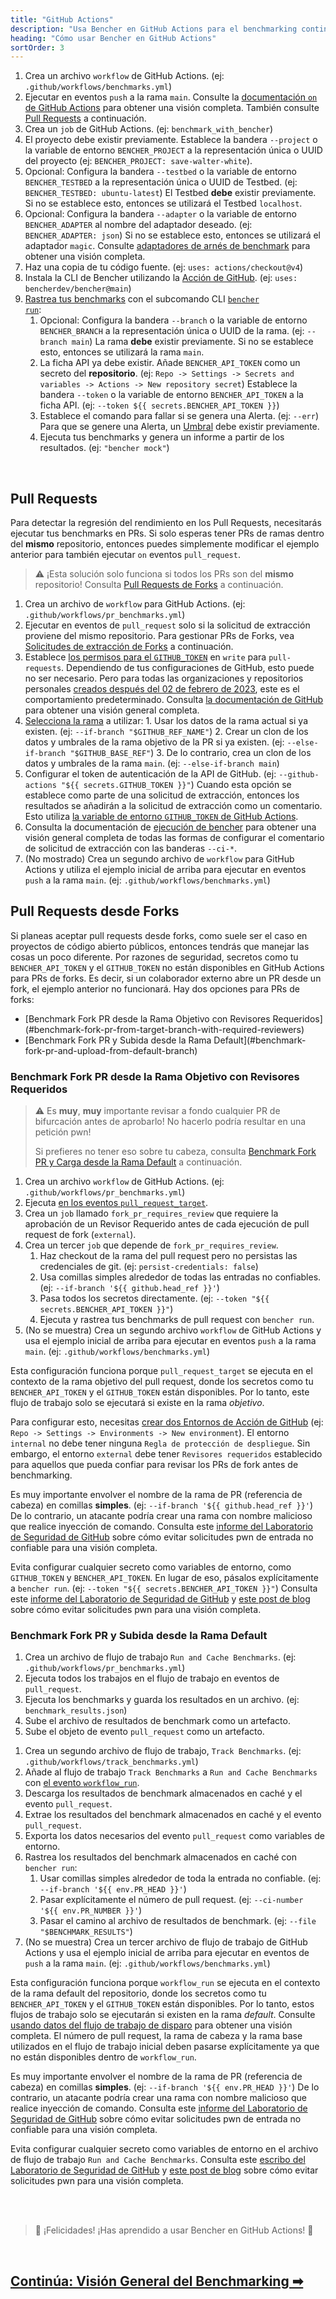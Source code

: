 ```yaml
---
title: "GitHub Actions"
description: "Usa Bencher en GitHub Actions para el benchmarking continuo en pull requests"
heading: "Cómo usar Bencher en GitHub Actions"
sortOrder: 3
---
```



<GitHubActions1 />

1. Crea un archivo `workflow` de GitHub Actions. (ej: `.github/workflows/benchmarks.yml`)
2. Ejecutar en eventos `push` a la rama `main`. Consulte la [documentación `on` de GitHub Actions](https://docs.github.com/es/actions/using-workflows/workflow-syntax-for-github-actions#on) para obtener una visión completa. También consulte [Pull Requests](#pull-requests) a continuación.
3. Crea un `job` de GitHub Actions. (ej: `benchmark_with_bencher`)
4. El proyecto debe existir previamente. Establece la bandera `--project` o la variable de entorno `BENCHER_PROJECT` a la representación única o UUID del proyecto (ej: `BENCHER_PROJECT: save-walter-white`).
6. Opcional: Configura la bandera `--testbed` o la variable de entorno `BENCHER_TESTBED` a la representación única o UUID de Testbed. (ej: `BENCHER_TESTBED: ubuntu-latest`) El Testbed **debe** existir previamente. Si no se establece esto, entonces se utilizará el Testbed `localhost`.
7. Opcional: Configura la bandera `--adapter` o la variable de entorno `BENCHER_ADAPTER` al nombre del adaptador deseado. (ej: `BENCHER_ADAPTER: json`) Si no se establece esto, entonces se utilizará el adaptador `magic`. Consulte [adaptadores de arnés de benchmark](/es/docs/explanation/adapters/) para obtener una visión completa.
8. Haz una copia de tu código fuente. (ej: `uses: actions/checkout@v4`)
9. Instala la CLI de Bencher utilizando la [Acción de GitHub](https://github.com/marketplace/actions/bencher-cli). (ej: `uses: bencherdev/bencher@main`)
10. [Rastrea tus benchmarks](/es/docs/how-to/track-benchmarks/) con el subcomando CLI <code><a href="/es/docs/explanation/bencher-run/">bencher run</a></code>:
    1.  Opcional: Configura la bandera `--branch` o la variable de entorno `BENCHER_BRANCH` a la representación única o UUID de la rama. (ej: `--branch main`) La rama **debe** existir previamente. Si no se establece esto, entonces se utilizará la rama `main`.
    2. La ficha API ya debe existir. Añade `BENCHER_API_TOKEN` como un secreto del **repositorio**. (ej: `Repo -> Settings -> Secrets and variables -> Actions -> New repository secret`) Establece la bandera `--token` o la variable de entorno `BENCHER_API_TOKEN` a la ficha API. (ej: `--token ${{ secrets.BENCHER_API_TOKEN }}`)
    3.  Establece el comando para fallar si se genera una Alerta. (ej: `--err`) Para que se genere una Alerta, un [Umbral](/es/docs/explanation/thresholds/) debe existir previamente.
    4.  Ejecuta tus benchmarks y genera un informe a partir de los resultados. (ej: `"bencher mock"`)

<br/>

## Pull Requests

Para detectar la regresión del rendimiento en los Pull Requests, necesitarás ejecutar tus benchmarks en PRs.
Si solo esperas tener PRs de ramas dentro del **mismo** repositorio, entonces puedes simplemente modificar el ejemplo anterior para también ejecutar `on` eventos `pull_request`.

> ⚠️ ¡Esta solución solo funciona si todos los PRs son del **mismo** repositorio!
> Consulta [Pull Requests de Forks](#pull-requests-from-forks) a continuación.

<GitHubActions2 />

1. Crea un archivo de `workflow` para GitHub Actions. (ej: `.github/workflows/pr_benchmarks.yml`)
2. Ejecutar en eventos de `pull_request` solo si la solicitud de extracción proviene del mismo repositorio. Para gestionar PRs de Forks, vea [Solicitudes de extracción de Forks](#solicitudes-de-extracción-de-forks) a continuación.
3. Establece [los permisos para el `GITHUB_TOKEN`](https://docs.github.com/es/actions/using-jobs/assigning-permissions-to-jobs#setting-the-github_token-permissions-for-a-specific-job) en `write` para `pull-requests`. Dependiendo de tus configuraciones de GitHub, esto puede no ser necesario. Pero para todas las organizaciones y repositorios personales [creados después del 02 de febrero de 2023](https://github.blog/changelog/2023-02-02-github-actions-updating-the-default-github_token-permissions-to-read-only/), este es el comportamiento predeterminado. Consulta [la documentación de GitHub](https://docs.github.com/es/actions/security-guides/automatic-token-authentication#modifying-the-permissions-for-the-github_token) para obtener una visión general completa.
4. [Selecciona la rama](/es/docs/explanation/branch-selection/) a utilizar:
        1. Usar los datos de la rama actual si ya existen. (ej: `--if-branch "$GITHUB_REF_NAME"`)
        2. Crear un clon de los datos y umbrales de la rama objetivo de la PR si ya existen. (ej: `--else-if-branch "$GITHUB_BASE_REF"`)
        3. De lo contrario, crea un clon de los datos y umbrales de la rama `main`. (ej: `--else-if-branch main`)
5. Configurar el token de autenticación de la API de GitHub. (ej: `--github-actions "${{ secrets.GITHUB_TOKEN }}"`) Cuando esta opción se establece como parte de una solicitud de extracción, entonces los resultados se añadirán a la solicitud de extracción como un comentario. Esto utiliza [la variable de entorno `GITHUB_TOKEN` de GitHub Actions](https://docs.github.com/es/actions/security-guides/automatic-token-authentication).
6. Consulta la documentación de [ejecución de bencher](/es/docs/explanation/bencher-run/) para obtener una visión general completa de todas las formas de configurar el comentario de solicitud de extracción con las banderas `--ci-*`.
7. (No mostrado) Crea un segundo archivo de `workflow` para GitHub Actions y utiliza el ejemplo inicial de arriba para ejecutar en eventos `push` a la rama `main`. (ej: `.github/workflows/benchmarks.yml`)

## Pull Requests desde Forks

Si planeas aceptar pull requests desde forks, como suele ser el caso en proyectos de código abierto públicos,
entonces tendrás que manejar las cosas un poco diferente.
Por razones de seguridad, secretos como tu `BENCHER_API_TOKEN` y el `GITHUB_TOKEN` no están disponibles en GitHub Actions para PRs de forks.
Es decir, si un colaborador externo abre un PR desde un fork, el ejemplo anterior no funcionará.
Hay dos opciones para PRs de forks:

<ul>
  <li>[Benchmark Fork PR desde la Rama Objetivo con Revisores Requeridos](#benchmark-fork-pr-from-target-branch-with-required-reviewers)</li>
  <li>[Benchmark Fork PR y Subida desde la Rama Default](#benchmark-fork-pr-and-upload-from-default-branch)</li>
</ul>

### Benchmark Fork PR desde la Rama Objetivo con Revisores Requeridos

> ⚠️ Es **muy**, **muy** importante revisar a fondo cualquier PR de bifurcación antes de aprobarlo!
> No hacerlo podría resultar en una petición pwn!
>
> Si prefieres no tener eso sobre tu cabeza, consulta [Benchmark Fork PR y Carga desde la Rama Default](#benchmark-fork-pr-y-carga-desde-la-rama-default) a continuación.

<GitHubActions3 />

1. Crea un archivo `workflow` de GitHub Actions. (ej: `.github/workflows/pr_benchmarks.yml`)
1. Ejecuta [en los eventos `pull_request_target`](https://docs.github.com/es/actions/using-workflows/events-that-trigger-workflows#pull_request_target).
1. Crea un `job` llamado `fork_pr_requires_review` que requiere la aprobación de un Revisor Requerido antes de cada ejecución de pull request de fork (`external`).
1. Crea un tercer `job` que depende de `fork_pr_requires_review`.
   1. Haz checkout de la rama del pull request pero no persistas las credenciales de git. (ej: `persist-credentials: false`)
   2. Usa comillas simples alrededor de todas las entradas no confiables. (ej: `--if-branch '${{ github.head_ref }}'`)
   3. Pasa todos los secretos directamente. (ej: `--token "${{ secrets.BENCHER_API_TOKEN }}"`)
   4. Ejecuta y rastrea tus benchmarks de pull request con `bencher run`.
1. (No se muestra) Crea un segundo archivo `workflow` de GitHub Actions y usa el ejemplo inicial de arriba para ejecutar en eventos `push` a la rama `main`. (ej: `.github/workflows/benchmarks.yml`)

Esta configuración funciona porque `pull_request_target` se ejecuta en el contexto de la rama objetivo del pull request,
donde los secretos como tu `BENCHER_API_TOKEN` y el `GITHUB_TOKEN` están disponibles.
Por lo tanto, este flujo de trabajo solo se ejecutará si existe en la rama _objetivo_.

Para configurar esto, necesitas [crear dos Entornos de Acción de GitHub](https://docs.github.com/es/actions/deployment/targeting-different-environments/using-environments-for-deployment#using-an-environment)
(ej: `Repo -> Settings -> Environments -> New environment`).
El entorno `internal` no debe tener ninguna `Regla de protección de despliegue`.
Sin embargo, el entorno `external` debe tener `Revisores requeridos` establecido para aquellos que pueda confiar para revisar los PRs de fork antes de benchmarking.

Es muy importante envolver el nombre de la rama de PR (referencia de cabeza) en comillas **simples**. (ej: `--if-branch '${{ github.head_ref }}'`) De lo contrario, un atacante podría crear una rama con nombre malicioso que realice inyección de comando. Consulta este [informe del Laboratorio de Seguridad de GitHub](https://securitylab.github.com/research/github-actions-untrusted-input/) sobre cómo evitar solicitudes pwn de entrada no confiable para una visión completa.

Evita configurar cualquier secreto como variables de entorno, como `GITHUB_TOKEN` y `BENCHER_API_TOKEN`.
En lugar de eso, pásalos explícitamente a `bencher run`. (ej: `--token "${{ secrets.BENCHER_API_TOKEN }}"`)
Consulta este [informe del Laboratorio de Seguridad de GitHub](https://securitylab.github.com/research/github-actions-preventing-pwn-requests/)
y [este post de blog](https://nathandavison.com/blog/github-actions-and-the-threat-of-malicious-pull-requests)
sobre cómo evitar solicitudes pwn para una visión completa.

### Benchmark Fork PR y Subida desde la Rama Default

<GitHubActions4 />

1. Crea un archivo de flujo de trabajo `Run and Cache Benchmarks`. (ej: `.github/workflows/pr_benchmarks.yml`)
2. Ejecuta todos los trabajos en el flujo de trabajo en eventos de `pull_request`.
3. Ejecuta los benchmarks y guarda los resultados en un archivo. (ej: `benchmark_results.json`)
4. Sube el archivo de resultados de benchmark como un artefacto.
5. Sube el objeto de evento `pull_request` como un artefacto.

<GitHubActions5 />

1. Crea un segundo archivo de flujo de trabajo, `Track Benchmarks`. (ej: `.github/workflows/track_benchmarks.yml`)
2. Añade al flujo de trabajo `Track Benchmarks` a `Run and Cache Benchmarks` con [el evento `workflow_run`](https://docs.github.com/es/actions/using-workflows/events-that-trigger-workflows#workflow_run).
3. Descarga los resultados de benchmark almacenados en caché y el evento `pull_request`.
4. Extrae los resultados del benchmark almacenados en caché y el evento `pull_request`.
5. Exporta los datos necesarios del evento `pull_request` como variables de entorno.
6. Rastrea los resultados del benchmark almacenados en caché con `bencher run`:
   1. Usar comillas simples alrededor de toda la entrada no confiable. (ej: `--if-branch '${{ env.PR_HEAD }}'`)
   2. Pasar explícitamente el número de pull request. (ej: `--ci-number '${{ env.PR_NUMBER }}'`)
   3. Pasar el camino al archivo de resultados de benchmark. (ej: `--file "$BENCHMARK_RESULTS"`)
1. (No se muestra) Crea un tercer archivo de flujo de trabajo de GitHub Actions y usa el ejemplo inicial de arriba para ejecutar en eventos de `push` a la rama `main`. (ej: `.github/workflows/benchmarks.yml`)

Esta configuración funciona porque `workflow_run` se ejecuta en el contexto de la rama default del repositorio,
donde los secretos como tu `BENCHER_API_TOKEN` y el `GITHUB_TOKEN` están disponibles.
Por lo tanto, estos flujos de trabajo solo se ejecutarán si existen en la rama _default_.
Consulte [usando datos del flujo de trabajo de disparo](https://docs.github.com/es/actions/using-workflows/events-that-trigger-workflows#using-data-from-the-triggering-workflow) para obtener una visión completa.
El número de pull request, la rama de cabeza y la rama base utilizados en el flujo de trabajo inicial deben pasarse explícitamente ya que no están disponibles dentro de `workflow_run`.

Es muy importante envolver el nombre de la rama de PR (referencia de cabeza) en comillas **simples**. (ej: `--if-branch '${{ env.PR_HEAD }}'`) De lo contrario, un atacante podría crear una rama con nombre malicioso que realice inyección de comando. Consulta este [informe del Laboratorio de Seguridad de GitHub](https://securitylab.github.com/research/github-actions-untrusted-input/) sobre cómo evitar solicitudes pwn de entrada no confiable para una visión completa.

Evita configurar cualquier secreto como variables de entorno en el archivo de flujo de trabajo `Run and Cache Benchmarks`.
Consulta este [escribo del Laboratorio de Seguridad de GitHub](https://securitylab.github.com/research/github-actions-preventing-pwn-requests/)
y [este post de blog](https://nathandavison.com/blog/github-actions-and-the-threat-of-malicious-pull-requests)
sobre cómo evitar solicitudes pwn para una visión completa.

<br/>
<br/>

> 🐰 ¡Felicidades! ¡Has aprendido a usar Bencher en GitHub Actions! 🎉

<br/>

<h2><a href="/es/docs/explanation/benchmarking/">Continúa: Visión General del Benchmarking ➡</a></h2>
